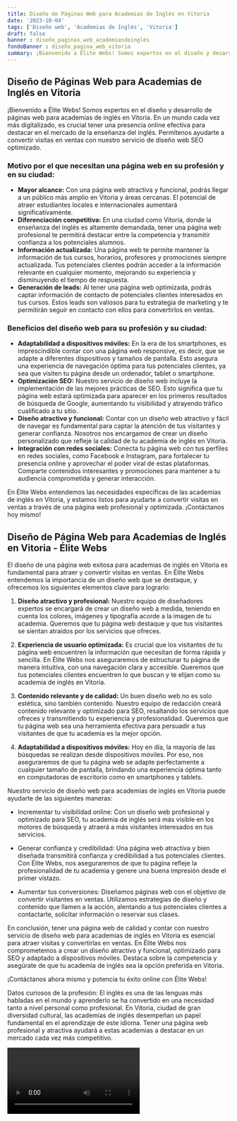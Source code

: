 ```yaml
---
title: Diseño de Páginas Web para Academias de Inglés en Vitoria
date: '2023-10-04'
tags: ['Diseño web', 'Academias de Inglés', 'Vitoria']
draft: false
banner : diseño_paginas_web_academiasdeinglés
fondoBanner : diseño_pagina_web_vitoria
summary: ¡Bienvenido a Élite Webs! Somos expertos en el diseño y desarrollo de páginas web para academias de inglés en Vitoria. En un mundo cada vez más digitalizado, es crucial tener una presencia online efectiva para destacar en el mercado de la enseñanza del inglés. Permítenos ayudarte a convertir visitas en ventas con nuestro servicio de diseño web SEO optimizado.
---
```


## Diseño de Páginas Web para Academias de Inglés en Vitoria

¡Bienvenido a Élite Webs! Somos expertos en el diseño y desarrollo de páginas web para academias de inglés en Vitoria. En un mundo cada vez más digitalizado, es crucial tener una presencia online efectiva para destacar en el mercado de la enseñanza del inglés. Permítenos ayudarte a convertir visitas en ventas con nuestro servicio de diseño web SEO optimizado.

### Motivo por el que necesitan una página web en su profesión y en su ciudad:

- **Mayor alcance:** Con una página web atractiva y funcional, podrás llegar a un público más amplio en Vitoria y áreas cercanas. El potencial de atraer estudiantes locales e internacionales aumentará significativamente.
- **Diferenciación competitiva:** En una ciudad como Vitoria, donde la enseñanza del inglés es altamente demandada, tener una página web profesional te permitirá destacar entre la competencia y transmitir confianza a los potenciales alumnos.
- **Información actualizada:** Una página web te permite mantener la información de tus cursos, horarios, profesores y promociones siempre actualizada. Tus potenciales clientes podrán acceder a la información relevante en cualquier momento, mejorando su experiencia y disminuyendo el tiempo de respuesta.
- **Generación de leads:** Al tener una página web optimizada, podrás captar información de contacto de potenciales clientes interesados en tus cursos. Estos leads son valiosos para tu estrategia de marketing y te permitirán seguir en contacto con ellos para convertirlos en ventas.

### Beneficios del diseño web para su profesión y su ciudad:

- **Adaptabilidad a dispositivos móviles:** En la era de los smartphones, es imprescindible contar con una página web responsive, es decir, que se adapte a diferentes dispositivos y tamaños de pantalla. Esto asegura una experiencia de navegación óptima para tus potenciales clientes, ya sea que visiten tu página desde un ordenador, tablet o smartphone.
- **Optimización SEO:** Nuestro servicio de diseño web incluye la implementación de las mejores prácticas de SEO. Esto significa que tu página web estará optimizada para aparecer en los primeros resultados de búsqueda de Google, aumentando tu visibilidad y atrayendo tráfico cualificado a tu sitio.
- **Diseño atractivo y funcional:** Contar con un diseño web atractivo y fácil de navegar es fundamental para captar la atención de tus visitantes y generar confianza. Nosotros nos encargamos de crear un diseño personalizado que refleje la calidad de tu academia de inglés en Vitoria.
- **Integración con redes sociales:** Conecta tu página web con tus perfiles en redes sociales, como Facebook e Instagram, para fortalecer tu presencia online y aprovechar el poder viral de estas plataformas. Comparte contenidos interesantes y promociones para mantener a tu audiencia comprometida y generar interacción.

En Élite Webs entendemos las necesidades específicas de las academias de inglés en Vitoria, y estamos listos para ayudarte a convertir visitas en ventas a través de una página web profesional y optimizada. ¡Contáctanos hoy mismo!

<GifSeo />

<Cta />

## Diseño de Página Web para Academias de Inglés en Vitoria - Élite Webs

El diseño de una página web exitosa para academias de inglés en Vitoria es fundamental para atraer y convertir visitas en ventas. En Élite Webs entendemos la importancia de un diseño web que se destaque, y ofrecemos los siguientes elementos clave para lograrlo:

1. **Diseño atractivo y profesional:** Nuestro equipo de diseñadores expertos se encargará de crear un diseño web a medida, teniendo en cuenta los colores, imágenes y tipografía acorde a la imagen de tu academia. Queremos que tu página web destaque y que tus visitantes se sientan atraídos por los servicios que ofreces.

2. **Experiencia de usuario optimizada:** Es crucial que los visitantes de tu página web encuentren la información que necesitan de forma rápida y sencilla. En Élite Webs nos aseguraremos de estructurar tu página de manera intuitiva, con una navegación clara y accesible. Queremos que tus potenciales clientes encuentren lo que buscan y te elijan como su academia de inglés en Vitoria.

3. **Contenido relevante y de calidad:** Un buen diseño web no es solo estética, sino también contenido. Nuestro equipo de redacción creará contenido relevante y optimizado para SEO, resaltando los servicios que ofreces y transmitiendo tu experiencia y profesionalidad. Queremos que tu página web sea una herramienta efectiva para persuadir a tus visitantes de que tu academia es la mejor opción.

4. **Adaptabilidad a dispositivos móviles:** Hoy en día, la mayoría de las búsquedas se realizan desde dispositivos móviles. Por eso, nos aseguraremos de que tu página web se adapte perfectamente a cualquier tamaño de pantalla, brindando una experiencia óptima tanto en computadoras de escritorio como en smartphones y tablets.

Nuestro servicio de diseño web para academias de inglés en Vitoria puede ayudarte de las siguientes maneras:

- Incrementar tu visibilidad online: Con un diseño web profesional y optimizado para SEO, tu academia de inglés será más visible en los motores de búsqueda y atraerá a más visitantes interesados en tus servicios.

- Generar confianza y credibilidad: Una página web atractiva y bien diseñada transmitirá confianza y credibilidad a tus potenciales clientes. Con Élite Webs, nos aseguraremos de que tu página refleje la profesionalidad de tu academia y genere una buena impresión desde el primer vistazo.

- Aumentar tus conversiones: Diseñamos páginas web con el objetivo de convertir visitantes en ventas. Utilizamos estrategias de diseño y contenido que llamen a la acción, alentando a tus potenciales clientes a contactarte, solicitar información o reservar sus clases.

En conclusión, tener una página web de calidad y contar con nuestro servicio de diseño web para academias de inglés en Vitoria es esencial para atraer visitas y convertirlas en ventas. En Élite Webs nos comprometemos a crear un diseño atractivo y funcional, optimizado para SEO y adaptado a dispositivos móviles. Destaca sobre la competencia y asegúrate de que tu academia de inglés sea la opción preferida en Vitoria.

¡Contáctanos ahora mismo y potencia tu éxito online con Élite Webs!

Datos curiosos de la profesión: El inglés es una de las lenguas más habladas en el mundo y aprenderlo se ha convertido en una necesidad tanto a nivel personal como profesional. En Vitoria, ciudad de gran diversidad cultural, las academias de inglés desempeñan un papel fundamental en el aprendizaje de este idioma. Tener una página web profesional y atractiva ayudará a estas academias a destacar en un mercado cada vez más competitivo.

<Video />

<CtaBot job='Academias de Inglés' city='Vitoria'/>

<Gmaps query='Vitoria+españa+maps' />